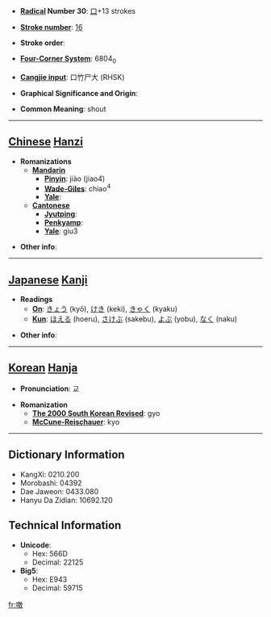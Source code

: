 * '''[[Wiktionary:Chinese radical index| Radical]] Number 30''': [[Wiktionary:Chinese radical index 口|口]]+13 strokes

* '''[[Wiktionary:Chinese total strokes index|Stroke number]]''': [[Wiktionary:Chinese total strokes index 16|16]]

* '''Stroke order''': 

* '''[[Wiktionary:Chinese four corner index|Four-Corner System]]''': 6804<sub>0</sub>

* '''[[Wiktionary:Chinese Cangjie index|Cangjie input]]''': 口竹尸大 (RHSK)

* '''Graphical Significance and Origin''': 

* '''Common Meaning''': shout

----

== [[Chinese]] [[Hanzi]] ==

* '''Romanizations'''
** '''[[Mandarin]]'''
*** '''[[Pinyin]]''': jiào (jiao4)
*** '''[[Wade-Giles]]''': chiao<sup>4</sup>
*** '''[[Yale]]''': 
** '''[[Cantonese]]'''
*** '''[[Jyutping]]''':
*** '''[[Penkyamp]]''': 
*** '''[[Yale]]''': giu3

* '''Other info''': 

----

== [[Japanese]] [[Kanji]] ==

* '''Readings'''
** '''[[On]]''': [[きょう]] (kyō), [[けき]] (keki), [[きゃく]] (kyaku)
** '''[[Kun]]''': [[ほえる]] (hoeru), [[さけぶ]] (sakebu), [[よぶ]] (yobu), [[なく]] (naku)

* '''Other info''':  

----

== [[Korean]] [[Hanja]] ==

* '''Pronunciation''': 교

* '''Romanization'''
** '''[[The 2000 South Korean Revised Romanization|The 2000 South Korean Revised]]''': gyo
** '''[[McCune-Reischauer]]''': kyo

----

== Dictionary Information ==

* KangXi: 0210.200
* Morobashi: 04392
* Dae Jaweon: 0433.080
* Hanyu Da Zidian: 10692.120

== Technical Information ==

* '''Unicode''':
** Hex: 566D
** Decimal: 22125
* '''Big5''':
** Hex: E943
** Decimal: 59715

[[fr:噭]]